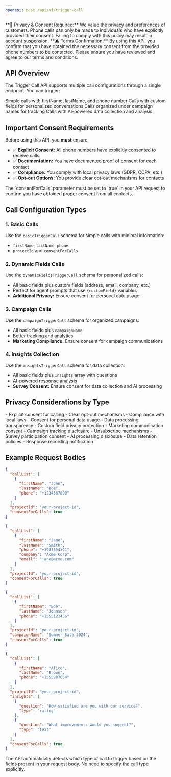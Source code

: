 ```yaml
---
openapi: post /api/v1/trigger-call
---
```


<Warning>
  **🚨 Privacy & Consent Required:** We value the privacy and preferences of customers. Phone calls can only be made to individuals who have explicitly provided their consent. Failing to comply with this policy may result in account suspension.
</Warning>

<Warning>
  **⚠️ Terms Confirmation:** By using this API, you confirm that you have obtained the necessary consent from the provided phone numbers to be contacted. Please ensure you have reviewed and agree to our terms and conditions.
</Warning>

## API Overview

The Trigger Call API supports multiple call configurations through a single endpoint. You can trigger:

<CardGroup cols={2}>
  <Card title="🔹 Basic Calls" icon="phone">
    Simple calls with firstName, lastName, and phone number
  </Card>
  <Card title="🎯 Dynamic Fields" icon="database">
    Calls with custom fields for personalized conversations
  </Card>
  <Card title="📊 Campaign Calls" icon="chart-line">
    Calls organized under campaign names for tracking
  </Card>
  <Card title="🧠 Insights Collection" icon="brain">
    Calls with AI-powered data collection and analysis
  </Card>
</CardGroup>

## Important Consent Requirements

Before using this API, you **must** ensure:

- ✅ **Explicit Consent:** All phone numbers have explicitly consented to receive calls
- ✅ **Documentation:** You have documented proof of consent for each contact
- ✅ **Compliance:** You comply with local privacy laws (GDPR, CCPA, etc.)
- ✅ **Opt-out Options:** You provide clear opt-out mechanisms for contacts

<Note>
  The `consentForCalls` parameter must be set to `true` in your API request to confirm you have obtained proper consent from all contacts.
</Note>

## Call Configuration Types

### 1. Basic Calls
Use the `basicTriggerCall` schema for simple calls with minimal information:
- `firstName`, `lastName`, `phone`
- `projectId` and `consentForCalls`

### 2. Dynamic Fields Calls
Use the `dynamicFieldsTriggerCall` schema for personalized calls:
- All basic fields plus custom fields (address, email, company, etc.)
- Perfect for agent prompts that use `{customField}` variables
- **Additional Privacy:** Ensure consent for personal data usage

### 3. Campaign Calls
Use the `campaignTriggerCall` schema for organized campaigns:
- All basic fields plus `campaignName`
- Better tracking and analytics
- **Marketing Compliance:** Ensure consent for campaign communications

### 4. Insights Collection
Use the `insightsTriggerCall` schema for data collection:
- All basic fields plus `insights` array with questions
- AI-powered response analysis
- **Survey Consent:** Ensure consent for data collection and AI processing

## Privacy Considerations by Type

<Tabs>
  <Tab title="Basic Calls">
    - Explicit consent for calling
    - Clear opt-out mechanisms
    - Compliance with local laws
  </Tab>
  <Tab title="Dynamic Fields">
    - Consent for personal data usage
    - Data processing transparency
    - Custom field privacy protection
  </Tab>
  <Tab title="Campaign Calls">
    - Marketing communication consent
    - Campaign tracking disclosure
    - Unsubscribe mechanisms
  </Tab>
  <Tab title="Insights Collection">
    - Survey participation consent
    - AI processing disclosure
    - Data retention policies
    - Response recording notification
  </Tab>
</Tabs>

## Example Request Bodies

<CodeGroup>

```json Basic Call
{
  "callList": [
    {
      "firstName": "John",
      "lastName": "Doe",
      "phone": "+1234567890"
    }
  ],
  "projectId": "your-project-id",
  "consentForCalls": true
}
```

```json Dynamic Fields
{
  "callList": [
    {
      "firstName": "Jane",
      "lastName": "Smith",
      "phone": "+1987654321",
      "company": "Acme Corp",
      "email": "jane@acme.com"
    }
  ],
  "projectId": "your-project-id",
  "consentForCalls": true
}
```

```json Campaign Call
{
  "callList": [
    {
      "firstName": "Bob",
      "lastName": "Johnson",
      "phone": "+1555123456"
    }
  ],
  "projectId": "your-project-id",
  "campaignName": "Summer_Sale_2024",
  "consentForCalls": true
}
```

```json Insights Collection
{
  "callList": [
    {
      "firstName": "Alice",
      "lastName": "Brown",
      "phone": "+1555987654"
    }
  ],
  "projectId": "your-project-id",
  "insights": [
    {
      "question": "How satisfied are you with our service?",
      "type": "rating"
    },
    {
      "question": "What improvements would you suggest?",
      "type": "text"
    }
  ],
  "consentForCalls": true
}
```

</CodeGroup>

<Tip>
  The API automatically detects which type of call to trigger based on the fields present in your request body. No need to specify the call type explicitly.
</Tip>